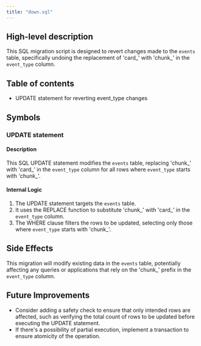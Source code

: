 ```yaml
---
title: "down.sql"
---
```


## High-level description
This SQL migration script is designed to revert changes made to the `events` table, specifically undoing the replacement of 'card_' with 'chunk_' in the `event_type` column.

## Table of contents
- UPDATE statement for reverting event_type changes

## Symbols

### UPDATE statement
#### Description
This SQL UPDATE statement modifies the `events` table, replacing 'chunk_' with 'card_' in the `event_type` column for all rows where `event_type` starts with 'chunk_'.

#### Internal Logic
1. The UPDATE statement targets the `events` table.
2. It uses the REPLACE function to substitute 'chunk_' with 'card_' in the `event_type` column.
3. The WHERE clause filters the rows to be updated, selecting only those where `event_type` starts with 'chunk_'.

## Side Effects
This migration will modify existing data in the `events` table, potentially affecting any queries or applications that rely on the 'chunk_' prefix in the `event_type` column.

## Future Improvements
- Consider adding a safety check to ensure that only intended rows are affected, such as verifying the total count of rows to be updated before executing the UPDATE statement.
- If there's a possibility of partial execution, implement a transaction to ensure atomicity of the operation.